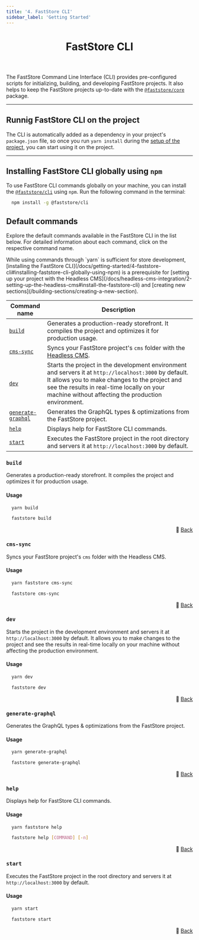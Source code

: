 ```yaml
---
title: '4. FastStore CLI'
sidebar_label: 'Getting Started'
---
```



<header>

# FastStore CLI

</header>

The FastStore Command Line Interface (CLI) provides pre-configured scripts for initializing, building, and developing FastStore projects. It also helps to keep the FastStore projects up-to-date with the [`@faststore/core`](/docs/getting-started/3-project-structure#faststorecore) package.

---

## Runnig FastStore CLI on the project

The CLI is automatically added as a dependency in your project's `package.json` file, so once you run `yarn install` during the [setup of the project](/docs/getting-started/2-setting-up-the-project), you can start using it on the project.



---

## Installing FastStore CLI globally using `npm`

To use FastStore CLI commands globally on your machine, you can install the [`@faststore/cli`](https://www.npmjs.com/package/@faststore/cli) using `npm`. Run the following command in the terminal:

```bash copy
  npm install -g @faststore/cli
```

## Default commands
Explore the default commands available in the FastStore CLI in the list below. For detailed information about each command, click on the respective command name.

<Callout type="warning" emoji="⚠️">
While using commands through `yarn` is sufficient for store development, 
[installing the FastStore CLI](/docs/getting-started/4-faststore-cli#installing-faststore-cli-globally-using-npm) is a prerequisite 
for [setting up your project with the Headless CMS](/docs/headless-cms-integration/2-setting-up-the-headless-cms#install-the-faststore-cli) and [creating new sections](/building-sections/creating-a-new-section).
</Callout>

| Command name | Description |
|------------- | ----------- |
| [`build`](/docs/getting-started/4-faststore-cli#build) | Generates a production-ready storefront.  It compiles the project and optimizes it for production usage. |
| [`cms-sync`](/docs/getting-started/4-faststore-cli#cms-sync) | Syncs your FastStore project's `cms` folder with the [Headless CMS](). |
| [`dev`](/docs/getting-started/4-faststore-cli#dev) | Starts the project in the development environment and servers it at `http://localhost:3000` by default. It allows you to make changes to the project and see the results in real-time locally on your machine without affecting the production environment. |
| [`generate-graphql`](/docs/getting-started/4-faststore-cli#generate-graphql) | Generates the GraphQL types & optimizations from the FastStore project. |
| [`help`](/docs/getting-started/4-faststore-cli#help) | Displays help for FastStore CLI commands. |
| [`start`](/docs/getting-started/4-faststore-cli#start) | Executes the FastStore project in the root directory and servers it at `http://localhost:3000` by default. |


### `build`
Generates a production-ready storefront.  It compiles the project and optimizes it for production usage.

#### Usage

```bash copy
  yarn build
```


```bash copy
  faststore build
```

<div align="right"> 🔼 <a href="#default-commands">Back</a></div>

### `cms-sync`
Syncs your FastStore project's `cms` folder with the Headless CMS.

#### Usage

```bash copy
  yarn faststore cms-sync
```


```bash copy
  faststore cms-sync
```

<div align="right"> 🔼 <a href="#default-commands">Back</a></div>

### `dev`
Starts the project in the development environment and servers it at `http://localhost:3000` by default. It allows you to make changes to the project and see the results in real-time locally on your machine without affecting the production environment.

#### Usage

```bash copy
  yarn dev
```

```bash copy
  faststore dev
```

<div align="right"> 🔼 <a href="#default-commands">Back</a></div>

### `generate-graphql`

Generates the GraphQL types & optimizations from the FastStore project.

#### Usage

```bash copy
  yarn generate-graphql
```

```bash copy
  faststore generate-graphql
```

<div align="right"> 🔼 <a href="#default-commands">Back</a></div>

### `help`

Displays help for FastStore CLI commands.

#### Usage

```bash copy
  yarn faststore help
```

```bash copy
  faststore help [COMMAND] [-n]
```

<div align="right"> 🔼 <a href="#default-commands">Back</a></div>

### `start`
Executes the FastStore project in the root directory and servers it at `http://localhost:3000` by default.

#### Usage

```bash copy
  yarn start
```

```bash copy
  faststore start
```
<div align="right"> 🔼 <a href="#default-commands">Back</a></div>
